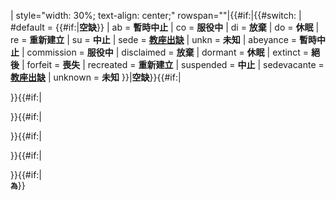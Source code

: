 <includeonly>| style="width: 30%; text-align: center;" rowspan="{{{rows|1}}}"|{{#if:{{{1|}}}|{{#switch:{{{1}}}
| #default = {{#if:{{{1}}}|'''空缺'''}}
| ab = '''暫時中止'''
| co = '''服役中'''
| di = '''放棄'''
| do = '''休眠'''
| re = '''重新建立'''
| su = '''中止'''
| sede = '''[[教座出缺]]'''
| unkn = '''未知'''
| abeyance = '''暫時中止'''
| commission = '''服役中'''
| disclaimed = '''放棄'''
| dormant = '''休眠'''
| extinct = '''絕後'''
| forfeit = '''喪失'''
| recreated = '''重新建立'''
| suspended = '''中止'''
| sedevacante = '''[[教座出缺]]'''
| unknown = '''未知'''
}}|'''空缺'''}}{{#if:{{{reason|}}}|<div style="font-size:90%">{{{reason}}}</div>}}{{#if:{{{last|}}}|<div style="font-size:90%">{{nowrap|上一位持有相同頭銜者：}}</div>'''{{{last}}}'''}}{{#if:{{{next|}}}|<div style="font-size:90%">{{nowrap|下一位持有相同頭銜者：}}</div>'''{{{next}}}'''}}{{#if:{{{unknlast|}}}|<div style="font-size:90%">{{nowrap|最近一位持有相同頭銜者：
}}</div>'''{{{unknlast}}}'''}}{{#if:{{{unknnext|}}}|<div style="font-size:90%">{{nowrap|下一位持有相同頭銜者：}}</div>'''{{{unknnext}}}'''}}{{#if:{{{as|}}}|<br><small>'''為{{{as}}}'''</small>}}</includeonly><noinclude>
{{Documentation|Template:任期框模板說明文件}}
</noinclude>